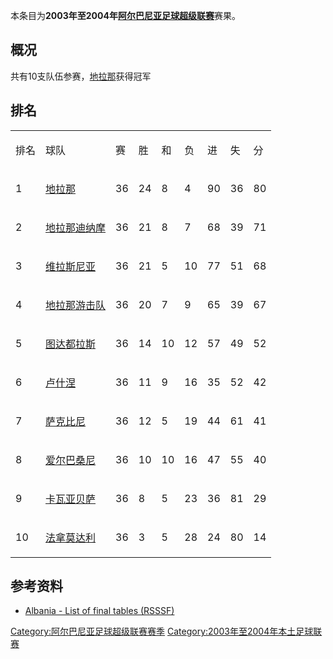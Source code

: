 {{Infobox football league season
| competition                = [[阿尔巴尼亚足球超级联赛|阿尔巴尼亚足球超级联赛]]
| season                     = 2003年–2004年
| winners                    = [[地拉那足球俱乐部|地拉那]]
| prevseason                 = [[2002年至2003年阿尔巴尼亚足球超级联赛|2002–03年]]
| nextseason                 = [[2004年至2005年阿尔巴尼亚足球超级联赛|2004–05年]]
}}
本条目为'''2003年至2004年[[阿尔巴尼亚足球超级联赛|阿尔巴尼亚足球超级联赛]]'''赛果。

==概况==
共有10支队伍参赛，[[地拉那足球俱乐部|地拉那]]获得冠军

==排名==
{| class="wikitable" style="text-align: center;"
|排名||球队||赛||胜||和||负||进||失||分
|-
|1||[[地拉那足球俱乐部|地拉那]]||36||24||8||4||90||36||80
|-
|2||[[地拉那迪纳摩|地拉那迪纳摩]]||36||21||8||7||68||39||71
|-
|3||[[维拉斯尼亚足球俱乐部|维拉斯尼亚]]||36||21||5||10||77||51||68
|-
|4||[[地拉那游击队足球俱乐部|地拉那游击队]]||36||20||7||9||65||39||67
|-
|5||[[图达都拉斯体育俱乐部|图达都拉斯]]||36||14||10||12||57||49||52
|-
|6||[[卢什涅足球俱乐部|卢什涅]]||36||11||9||16||35||52||42
|-
|7||[[萨克比尼|萨克比尼]]||36||12||5||19||44||61||41
|-
|8||[[爱尔巴桑尼足球俱乐部|爱尔巴桑尼]]||36||10||10||16||47||55||40
|-
|9||[[卡瓦亚贝萨体育俱乐部|卡瓦亚贝萨]]||36||8||5||23||36||81||29
|-
|10||[[法拿莫达利体育俱乐部|法拿莫达利]]||36||3||5||28||24||80||14
|}

==参考资料==
*[http://www.giovanniarmillotta.it/albania/calcio/albaa04.html Albania - List of final tables (RSSSF)]{{Wayback|url=http://www.giovanniarmillotta.it/albania/calcio/albaa04.html |date=20150924022424 }}

{{Albanian Superliga Seasons}}
{{2003–04 in European Football (UEFA)}}

[[Category:阿尔巴尼亚足球超级联赛赛季|Category:阿尔巴尼亚足球超级联赛赛季]]
[[Category:2003年至2004年本土足球联赛|Category:2003年至2004年本土足球联赛]]

{{Albania-footy-competition-stub}}